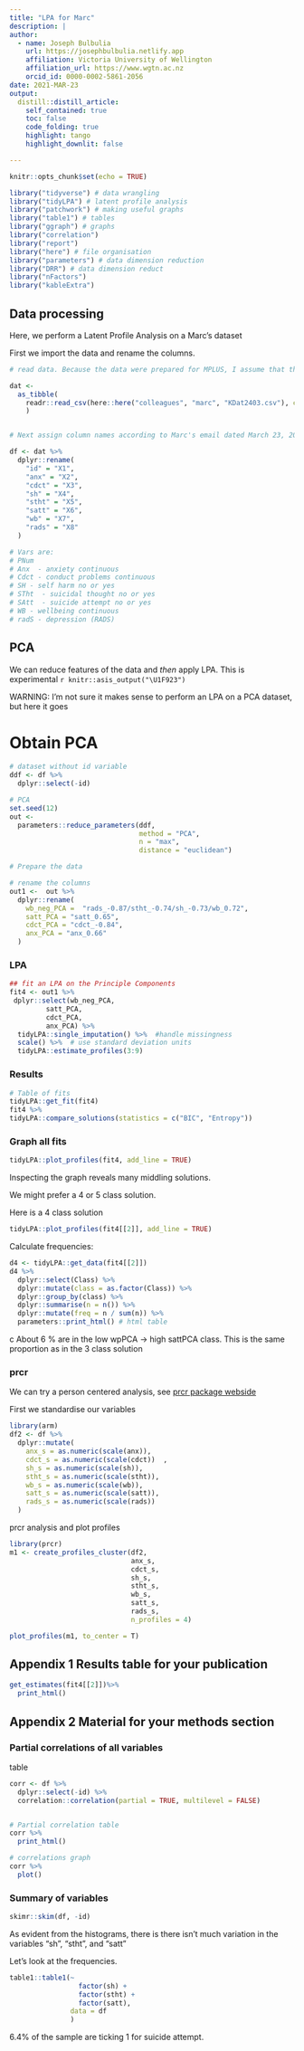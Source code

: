 ```yaml
---
title: "LPA for Marc"
description: |
author:
  - name: Joseph Bulbulia
    url: https://josephbulbulia.netlify.app
    affiliation: Victoria University of Wellington
    affiliation_url: https://www.wgtn.ac.nz
    orcid_id: 0000-0002-5861-2056
date: 2021-MAR-23
output:
  distill::distill_article:
    self_contained: true
    toc: false
    code_folding: true
    highlight: tango
    highlight_downlit: false

---
```

```r
knitr::opts_chunk$set(echo = TRUE)

library("tidyverse") # data wrangling
library("tidyLPA") # latent profile analysis
library("patchwork") # making useful graphs 
library("table1") # tables
library("ggraph") # graphs
library("correlation")
library("report")
library("here") # file organisation
library("parameters") # data dimension reduction
library("DRR") # data dimension reduct
library("nFactors")
library("kableExtra")

```

## Data processing

Here, we perform a Latent Profile Analysis on a Marc's dataset 


First we import the data and rename the columns. 

```r
# read data. Because the data were prepared for MPLUS, I assume that there  are no column names, so we must create these. First read, and set "col_names" to FALSE

dat <-
  as_tibble(
    readr::read_csv(here::here("colleagues", "marc", "KDat2403.csv"), col_names = FALSE)
    )


# Next assign column names according to Marc's email dated March 23, 2021, at about 5pm  

df <- dat %>%
  dplyr::rename(
    "id" = "X1",
    "anx" = "X2",
    "cdct" = "X3",
    "sh" = "X4",
    "stht" = "X5",
    "satt" = "X6",
    "wb" = "X7",
    "rads" = "X8"
  )

# Vars are:
# PNum 
# Anx  - anxiety continuous
# Cdct - conduct problems continuous
# SH - self harm no or yes
# STht  - suicidal thought no or yes
# SAtt  - suicide attempt no or yes
# WB - wellbeing continuous
# radS - depression (RADS)
```


## PCA

We can reduce features of the data and *then* apply LPA. This is experimental `r knitr::asis_output("\U1F923")`



WARNING: I'm not sure it makes sense to perform an LPA on a PCA dataset, but here it goes

# Obtain PCA
```r
# dataset without id variable
ddf <- df %>%
  dplyr::select(-id)

# PCA
set.seed(12)
out <-
  parameters::reduce_parameters(ddf,
                                method = "PCA",
                                n = "max",
                                distance = "euclidean")

# Prepare the data 

# rename the columns
out1 <-  out %>%
  dplyr::rename(
    wb_neg_PCA =  "rads_-0.87/stht_-0.74/sh_-0.73/wb_0.72",
    satt_PCA = "satt_0.65",
    cdct_PCA = "cdct_-0.84",
    anx_PCA = "anx_0.66"
  )
```

### LPA

```r
## fit an LPA on the Principle Components
fit4 <- out1 %>%
 dplyr::select(wb_neg_PCA,
         satt_PCA,
         cdct_PCA,
         anx_PCA) %>%
  tidyLPA::single_imputation() %>%  #handle missingness
  scale() %>%  # use standard deviation units
  tidyLPA::estimate_profiles(3:9)
```

### Results

```r
# Table of fits
tidyLPA::get_fit(fit4)
fit4 %>%
tidyLPA::compare_solutions(statistics = c("BIC", "Entropy"))
```

### Graph all fits

```r
tidyLPA::plot_profiles(fit4, add_line = TRUE) 
```

Inspecting the graph reveals many middling solutions. 

We might prefer a 4 or 5 class solution. 

Here is a 4 class solution

```r
tidyLPA::plot_profiles(fit4[[2]], add_line = TRUE) 
```

Calculate frequencies:


```r
d4 <- tidyLPA::get_data(fit4[[2]])
d4 %>%
  dplyr::select(Class) %>%
  dplyr::mutate(class = as.factor(Class)) %>%
  dplyr::group_by(class) %>%
  dplyr::summarise(n = n()) %>%
  dplyr::mutate(freq = n / sum(n)) %>%
  parameters::print_html() # html table
```
c
About 6 % are in the low wpPCA -> high sattPCA class. This is the same proportion as in the 3 class solution



### prcr


We can try a person centered analysis, see [prcr package webside](https://jrosen48.github.io/prcr/articles/introduction_to_prcr.html)


First we standardise our variables


```r
library(arm)
df2 <- df %>%
  dplyr::mutate(
    anx_s = as.numeric(scale(anx)),
    cdct_s = as.numeric(scale(cdct))  ,
    sh_s = as.numeric(scale(sh)),
    stht_s = as.numeric(scale(stht)),
    wb_s = as.numeric(scale(wb)),
    satt_s = as.numeric(scale(satt)),
    rads_s = as.numeric(scale(rads))
  )
```

prcr analysis and plot profiles
```r
library(prcr)
m1 <- create_profiles_cluster(df2, 
                              anx_s, 
                              cdct_s, 
                              sh_s, 
                              stht_s, 
                              wb_s,
                              satt_s,
                              rads_s,
                              n_profiles = 4)

plot_profiles(m1, to_center = T)
```



## Appendix 1 Results table for your publication 


```r
get_estimates(fit4[[2]])%>%
  print_html()
```

## Appendix 2  Material for your methods section


### Partial correlations of all variables
 
table
```r
corr <- df %>%
  dplyr::select(-id) %>%
  correlation::correlation(partial = TRUE, multilevel = FALSE)


# Partial correlation table
corr %>%
  print_html()

# correlations graph
corr %>%
  plot()
```

###   Summary of variables

```r
skimr::skim(df, -id)
```

As evident from the histograms, there is there isn't much variation in the variables "sh", "stht", and "satt"

Let's look at the frequencies. 

```r
table1::table1(~
                 factor(sh) +
                 factor(stht) +
                 factor(satt),
               data = df
               )
```

6.4% of the sample are ticking 1 for suicide attempt. 





